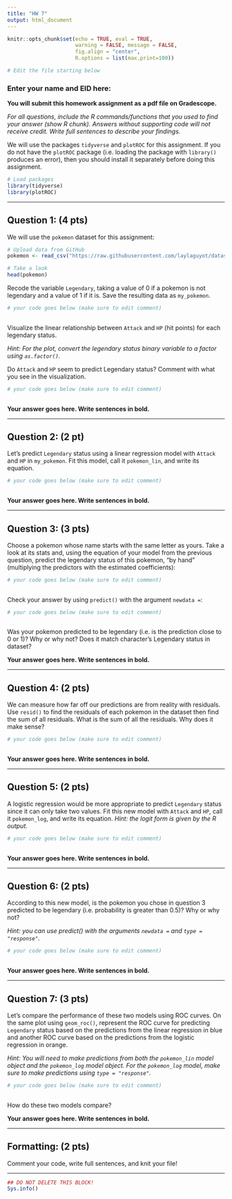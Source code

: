 ```yaml
---
title: "HW 7"
output: html_document
---
```


```r
knitr::opts_chunk$set(echo = TRUE, eval = TRUE,  
                      warning = FALSE, message = FALSE, 
                      fig.align = "center",
                      R.options = list(max.print=100))

# Edit the file starting below
```

### Enter your name and EID here:

**You will submit this homework assignment as a pdf file on Gradescope.**

*For all questions, include the R commands/functions that you used to find your answer (show R chunk). Answers without supporting code will not receive credit. Write full sentences to describe your findings.*

We will use the packages `tidyverse` and  `plotROC` for this assignment. If you do not have the `plotROC` package (i.e. loading the package with `library()` produces an error), then you should install it separately before doing this assignment.

```r
# Load packages
library(tidyverse)
library(plotROC)
```

------------------------------------------------------------------------

## Question 1: (4 pts)

We will use the `pokemon` dataset for this assignment:

```r
# Upload data from GitHub
pokemon <- read_csv("https://raw.githubusercontent.com/laylaguyot/datasets/main//pokemon.csv")

# Take a look 
head(pokemon)
```

Recode the variable `Legendary`, taking a value of 0 if a pokemon is not legendary and a value of 1 if it is. Save the resulting data as `my_pokemon`.

```r
# your code goes below (make sure to edit comment)
 
```

Visualize the linear relationship between `Attack` and `HP` (hit points) for each legendary status. 

*Hint: For the plot, convert the legendary status binary variable to a factor using `as.factor()`.* 

Do `Attack` and `HP` seem to predict Legendary status? Comment with what you see in the visualization.

```r
# your code goes below (make sure to edit comment)
 
```

**Your answer goes here. Write sentences in bold.**

------------------------------------------------------------------------

## Question 2: (2 pt)

Let's predict `Legendary` status using a linear regression model with `Attack` and `HP` in `my_pokemon`. Fit this model, call it `pokemon_lin`, and write its equation.

```r
# your code goes below (make sure to edit comment)
 
```

**Your answer goes here. Write sentences in bold.**

------------------------------------------------------------------------

## Question 3: (3 pts)

Choose a pokemon whose name starts with the same letter as yours. Take a look at its stats and, using the equation of your model from the previous question, predict the legendary status of this pokemon, "by hand" (multiplying the predictors with the estimated coefficients):

```r
# your code goes below (make sure to edit comment)
 
```

Check your answer by using `predict()` with the argument `newdata =`:

```r
# your code goes below (make sure to edit comment)
 
```

Was your pokemon predicted to be legendary (i.e. is the prediction close to 0 or 1)? Why or why not? Does it match character's Legendary status in dataset?

**Your answer goes here. Write sentences in bold.**

------------------------------------------------------------------------

## Question 4: (2 pts)

We can measure how far off our predictions are from reality with residuals. Use `resid()` to find the residuals of each pokemon in the dataset then find the sum of all residuals. What is the sum of all the residuals. Why does it make sense? 

```r
# your code goes below (make sure to edit comment)
 
```

**Your answer goes here. Write sentences in bold.**

------------------------------------------------------------------------

## Question 5: (2 pts)

A logistic regression would be more appropriate to predict `Legendary` status since it can only take two values. Fit this new model with `Attack` and `HP`, call it `pokemon_log`, and write its equation. *Hint: the logit form is given by the R output.*

```r
# your code goes below (make sure to edit comment)
 
```

**Your answer goes here. Write sentences in bold.**

------------------------------------------------------------------------

## Question 6: (2 pts)

According to this new model, is the pokemon you chose in question 3 predicted to be legendary (i.e. probability is greater than 0.5)? Why or why not? 

*Hint: you can use predict() with the arguments `newdata =` and `type = "response"`.*

```r
# your code goes below (make sure to edit comment)
 
```

**Your answer goes here. Write sentences in bold.**

------------------------------------------------------------------------

## Question 7: (3 pts)

Let's compare the performance of these two models using ROC curves. On the same plot using `geom_roc()`, represent the ROC curve for predicting `Legendary` status based on the predictions from the linear regression in blue and another ROC curve based on the predictions from the logistic regression in orange.

*Hint: You will need to make predictions from both the `pokemon_lin` model object and the `pokemon_log` model object. For the `pokemon_log` model, make sure to make predictions using `type = "response"`.*

```r
# your code goes below (make sure to edit comment)
 
```

How do these two models compare?

**Your answer goes here. Write sentences in bold.**

------------------------------------------------------------------------

## Formatting: (2 pts)

Comment your code, write full sentences, and knit your file!

------------------------------------------------------------------------

```r
## DO NOT DELETE THIS BLOCK!
Sys.info()
```
